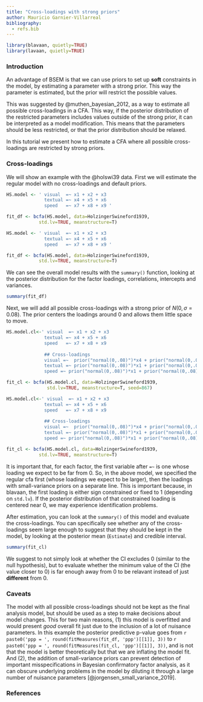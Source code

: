 ```yaml
---
title: "Cross-loadings with strong priors"
author: Mauricio Garnier-Villarreal
bibliography:
  - refs.bib
---
```


```r
library(blavaan, quietly=TRUE)
library(lavaan, quietly=TRUE)
```

### Introduction 

An advantage of BSEM is that we can use priors to set up **soft** constraints in the model, by estimating a parameter with a strong prior. This way the parameter is estimated, but the prior will restrict the possible values. 

This was suggested by @muthen_bayesian_2012, as a way to estimate all possible cross-loadings in a CFA. This way, if the posterior distribution of the restricted parameters includes values outside of the strong prior, it can be interpreted as a model modification. This means that the parameters should be less restricted, or that the prior distribution should be relaxed. 

In this tutorial we present how to estimate a CFA where all possible cross-loadings are restricted by strong priors.

### Cross-loadings

We will show an example with the @holswi39 data. First we will estimate the regular model with no cross-loadings and default priors.

```r
HS.model <- ' visual  =~ x1 + x2 + x3
              textual =~ x4 + x5 + x6
              speed   =~ x7 + x8 + x9 '

fit_df <- bcfa(HS.model, data=HolzingerSwineford1939, 
            std.lv=TRUE, meanstructure=T)
```

```r
HS.model <- ' visual  =~ x1 + x2 + x3
              textual =~ x4 + x5 + x6
              speed   =~ x7 + x8 + x9 '

fit_df <- bcfa(HS.model, data=HolzingerSwineford1939, 
            std.lv=TRUE, meanstructure=T)
```

We can see the overall model results with the ```summary()``` function, looking at the posterior distribution for the factor loadings, correlations, intercepts and variances.  

```r
summary(fit_df)
```

Next, we will add all possible cross-loadings with a strong prior of $N(0, \sigma = 0.08)$. The prior centers the loadings around 0 and allows them little space to move.

```r
HS.model.cl<-' visual  =~ x1 + x2 + x3
              textual =~ x4 + x5 + x6
              speed   =~ x7 + x8 + x9 
    
              ## Cross-loadings
              visual =~  prior("normal(0,.08)")*x4 + prior("normal(0,.08)")*x5 + prior("normal(0,.08)")*x6 + prior("normal(0,.08)")*x7 + prior("normal(0,.08)")*x8 + prior("normal(0,.08)")*x9
              textual =~ prior("normal(0,.08)")*x1 + prior("normal(0,.08)")*x2 + prior("normal(0,.08)")*x3 + prior("normal(0,.08)")*x7 + prior("normal(0,.08)")*x8 + prior("normal(0,.08)")*x9 
              speed =~ prior("normal(0,.08)")*x1 + prior("normal(0,.08)")*x2 + prior("normal(0,.08)")*x3 + prior("normal(0,.08)")*x4 + prior("normal(0,.08)")*x5 + prior("normal(0,.08)")*x6'

fit_cl <- bcfa(HS.model.cl, data=HolzingerSwineford1939, 
               std.lv=TRUE, meanstructure=T, seed=867)
```

```r
HS.model.cl<-' visual  =~ x1 + x2 + x3
              textual =~ x4 + x5 + x6
              speed   =~ x7 + x8 + x9 
    
              ## Cross-loadings
              visual =~  prior("normal(0,.08)")*x4 + prior("normal(0,.08)")*x5 + prior("normal(0,.08)")*x6 + prior("normal(0,.08)")*x7 + prior("normal(0,.08)")*x8 + prior("normal(0,.08)")*x9
              textual =~ prior("normal(0,.08)")*x1 + prior("normal(0,.08)")*x2 + prior("normal(0,.08)")*x3 + prior("normal(0,.08)")*x7 + prior("normal(0,.08)")*x8 + prior("normal(0,.08)")*x9 
              speed =~ prior("normal(0,.08)")*x1 + prior("normal(0,.08)")*x2 + prior("normal(0,.08)")*x3 + prior("normal(0,.08)")*x4 + prior("normal(0,.08)")*x5 + prior("normal(0,.08)")*x6'

fit_cl <- bcfa(HS.model.cl, data=HolzingerSwineford1939, 
            std.lv=TRUE, meanstructure=T)
```

It is important that, for each factor, the first variable after `=~` is one whose loading we expect to be far from 0. So, in the above model, we specified the regular cfa first (whose loadings we expect to be larger), then the loadings with small-variance priors on a separate line. This is important because, in blavaan, the first loading is either sign constrained or fixed to 1 (depending on `std.lv`). If the posterior distribution of that constrained loading is centered near 0, we may experience identification problems.

After estimation, you can look at the ```summary()``` of this model and evaluate the cross-loadings. You can specifically see whether any of the cross-loadings seem large enough to suggest that they should be kept in the model, by looking at the posterior mean (```Estimate```) and credible interval. 

```r
summary(fit_cl)
```

We suggest to not simply look at whether the CI excludes 0 (similar to the null hypothesis), but to evaluate whether the minimum value of the CI (the value closer to 0) is far enough away from 0 to be relavant instead of just **different** from 0. 

### Caveats

The model with all possible cross-loadings should not be kept as the final analysis model, but should be used as a step to make decisions about model changes. This for two main reasons, (1) this model is overfitted and would present *good* overall fit just due to the inclusion of a lot of nuisance parameters. In this example the posterior predictive p-value goes from `r paste0('ppp = ', round(fitMeasures(fit_df, 'ppp')[[1]], 3))` to `r paste0('ppp = ', round(fitMeasures(fit_cl, 'ppp')[[1]], 3))`, and is not that the model is better theoretically but that we are inflating the model fit. And (2), the addition of small-variance priors can prevent detection of important misspecifications in Bayesian confirmatory factor analysis, as it can obscure underlying problems in the model by diluting it through a large number of nuisance parameters [@jorgensen_small_variance_2019].

### References
